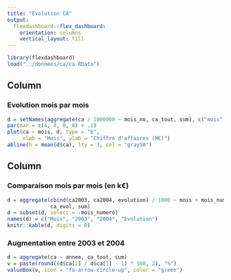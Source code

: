 ```yaml
---
title: "Evolution CA"
output: 
  flexdashboard::flex_dashboard:
    orientation: columns
    vertical_layout: fill
---
```


```r
library(flexdashboard)
load("../donnees/ca/ca.RData")
```

Column {data-width=650}
-----------------------------------------------------------------------

### Evolution mois par mois

```r
d = setNames(aggregate(ca / 1000000 ~ mois_no, ca_tout, sum), c("mois", "ca"))
par(mar = c(4, 4, 0, 0) + .1)
plot(ca ~ mois, d, type = "b",
     xlab = "Mois", ylab = "Chiffre d'affaires (M€)")
abline(h = mean(d$ca), lty = 3, col = "gray50")
```

Column {data-width=350}
-----------------------------------------------------------------------

### Comparaison mois par mois (en k€)

```r
d = aggregate(cbind(ca2003, ca2004, evolution) / 1000 ~ mois + mois_numero, 
              ca_evol, sum)
d = subset(d, select = -mois_numero)
names(d) = c("Mois", "2003", "2004", "Evolution")
knitr::kable(d, digits = 0)
```


### Augmentation entre 2003 et 2004

```r
d = aggregate(ca ~ annee, ca_tout, sum)
v = paste(round((d$ca[2] / d$ca[1] - 1) * 100, 2), "%")
valueBox(v, icon = "fa-arrow-circle-up", color = "green")
```

